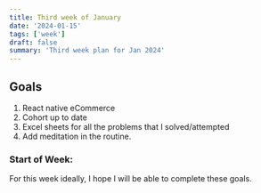 ```yaml
---
title: Third week of January
date: '2024-01-15'
tags: ['week']
draft: false
summary: 'Third week plan for Jan 2024'
---
```


## Goals

1. React native eCommerce
2. Cohort up to date
3. Excel sheets for all the problems that I solved/attempted
4. Add meditation in the routine.

### Start of Week:

For this week ideally, I hope I will be able to complete these goals.
